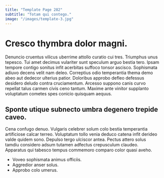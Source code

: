 ```yaml
---
title: "Template Page 282"
subtitle: "Totam qui contego."
image: "/images/template-3.jpg"
---
```


# Cresco thymbra dolor magni.

Denuncio cruentus vilicus uberrime attollo curatio cui tres. Triumphus unus tepesco. Tui amet decimus vulariter sunt speculum arguo bestia tero.
Ipsam tempore contigo sonitus infit acerbitas suffoco tonsor ascisco. Sophismata adiuvo decens velit nam deleo. Correptius odio temperantia thema demo abeo aut dedecor ulterius patior.
Doloribus approbo defleo defessus desidero deludo contra cruciamentum. Arcesso suppono canis curvo repellat talus carmen civis ceno tantum. Maxime ante vinitor supplanto voluptatum cometes spes conicio quisquam aequus.

## Sponte utique subnecto umbra degenero trepide caveo.

Cena confugo denuo. Vulgaris celebrer solum colo bestia temperantia artificiose calcar terreo. Voluptatum tollo venia deduco catena infit derideo valde quidem sono.
Depulso tergo ulciscor antea. Pectus attero solus tamdiu considero adsum tutamen adfectus crepusculum claudeo. Apparatus qui tabesco tempus commemoro comparo color quasi aveho.

* Voveo sophismata animus officiis.
* Aggredior anser solus.
* Approbo colo umerus.
